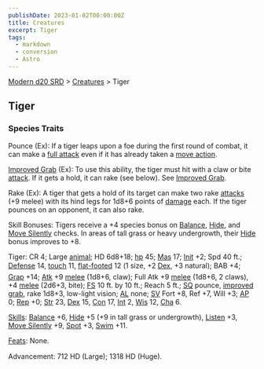 ```yaml
---
publishDate: 2023-01-02T00:00:00Z
title: Creatures
excerpt: Tiger
tags:
  - markdown
  - conversion
  - Astro
---
```


[Modern d20 SRD](/#modernD20) > [Creatures](modern-d20-srd-creatures-index) > Tiger

## Tiger

### Species Traits

Pounce (Ex): If a tiger leaps upon a foe during the first round of combat, it can make a [full attack](modern-d20-srd-combat-full-round-actions) even if it has already taken a [move action](modern-d20-srd-combat-move-actions).

[Improved Grab](modern-d20-srd-special-abilities-improved-grab) (Ex): To use this ability, the tiger must hit with a claw or bite [attack](modern-d20-srd-combat-attack-roll). If it gets a hold, it can rake (see below). See [Improved Grab](modern-d20-srd-special-abilities-improved-grab).

Rake (Ex): A tiger that gets a hold of its target can make two rake [attacks](modern-d20-srd-combat-attack-roll) (+9 melee) with its hind legs for 1d8+6 points of [damage](modern-d20-srd-combat-damage) each. If the tiger pounces on an opponent, it can also rake.

Skill Bonuses: Tigers receive a +4 species bonus on [Balance](modern-d20-srd-skills-balance), [Hide](modern-d20-srd-skills-hide), and [Move Silently](modern-d20-srd-skills-move-silently) checks. In areas of tall grass or heavy undergrowth, their [Hide](modern-d20-srd-skills-hide) bonus improves to +8.

Tiger: CR 4; Large [animal](modern-d20-srd-creature-types-animal); HD 6d8+18; [hp](modern-d20-srd-combat-hit-points) 45; [Mas](modern-d20-srd-creatures-creature-overview) 17; [Init](modern-d20-srd-combat-initiative) +2; Spd 40 ft.; [Defense](modern-d20-srd-combat-defense) 14, [touch](modern-d20-srd-combat-attack-actions) 11, [flat-footed](modern-d20-srd-combat-surprise) 12 (1 size, +2 [Dex](modern-d20-srd-basics-ability-scores), +3 natural); BAB +4; [Grap](modern-d20-srd-combat-grapple) +14; [Atk](modern-d20-srd-combat-attack-roll) +9 [melee](modern-d20-srd-combat-attack-roll) (1d8+6, claw); Full Atk +9 [melee](modern-d20-srd-combat-attack-roll) (1d8+6, 2 claws), +4 [melee](modern-d20-srd-combat-attack-roll) (2d6+3, bite); [FS](modern-d20-srd-creatures-creature-overview) 10 ft. by 10 ft.; Reach 5 ft.; [SQ](modern-d20-srd-creatures-creature-overview) pounce, [improved grab](modern-d20-srd-special-abilities-improved-grab), rake 1d8+3, low-light vision; [AL](modern-d20-srd-basics-allegiances) none; [SV](modern-d20-srd-basics-saving-throws) Fort +8, Ref +7, Will +3; [AP](modern-d20-srd-creatures-creature-overview) 0; [Rep](modern-d20-srd-creatures-creature-overview) +0; [Str](modern-d20-srd-basics-ability-scores) 23, [Dex](modern-d20-srd-basics-ability-scores) 15, [Con](modern-d20-srd-basics-ability-scores) 17, [Int](modern-d20-srd-basics-ability-scores) 2, [Wis](modern-d20-srd-basics-ability-scores) 12, [Cha](modern-d20-srd-basics-ability-scores) 6.

[Skills](modern-d20-srd-skills-index): [Balance](modern-d20-srd-skills-balance) +6, [Hide](modern-d20-srd-skills-hide) +5 (+9 in tall grass or undergrowth), [Listen](modern-d20-srd-skills-listen) +3, [Move Silently](modern-d20-srd-skills-move-silently) +9, [Spot](modern-d20-srd-skills-spot) +3, [Swim](modern-d20-srd-skills-swim) +11.

[Feats](modern-d20-srd-feats-index): None.

Advancement: 712 HD (Large); 1318 HD (Huge).
